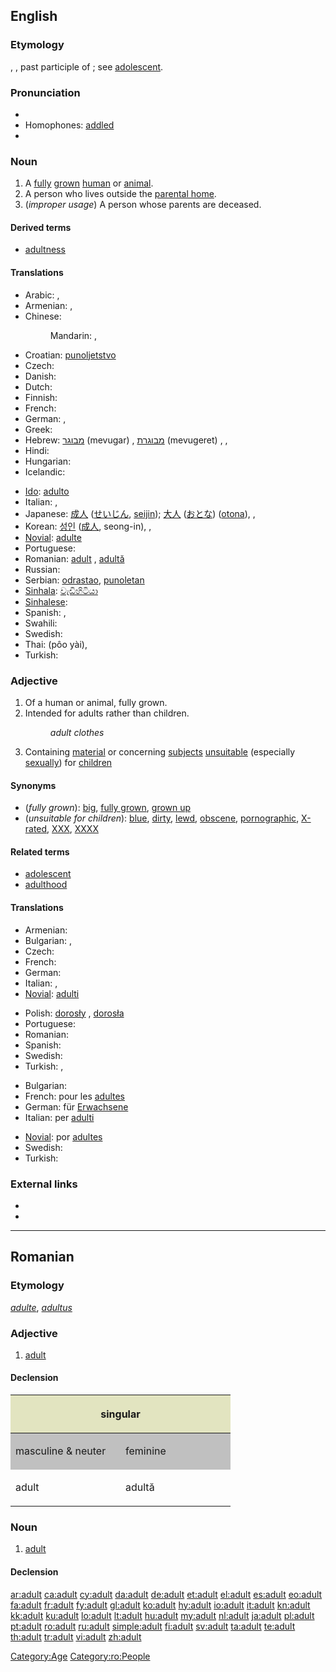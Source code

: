 ==English==

===Etymology===
{{etyl|fr}} {{term|adulte|lang=fr}}, {{etyl|la}} {{term|adultus||grown up}}, past participle of {{term|adolescere||to grow up}}; see [[adolescent]].

===Pronunciation===
* {{IPA|/ˈædl̩t/|/əˈdʌlt/}}
* Homophones: [[addled]]
* {{audio|en-us-adult.ogg|Audio (US)}}

===Noun===
{{en-noun}}

# A [[fully]] [[grown]] [[human]] or [[animal]].
# A person who lives outside the [[parental home]].
# (''improper usage'') A person whose parents are deceased.

====Derived terms====
* [[adultness]]

====Translations====
{{trans-top|fully grown human}}
* Arabic: {{t-|ar|بالغ|m|tr=baaligh}}, {{t|ar|راشد|m|tr=raashid|sc=Arab}}
* Armenian: {{t-|hy|մեծահասակ|tr=meçahasak}}, {{t|hy|չափահաս|tr=čapahas}}
* Chinese:
*: Mandarin: {{t-|cmn|成人|tr=chéngrén|sc=Hani}},  {{t-|cmn|大人|tr=dàrén|sc=Hani}}
* Croatian: [[punoljetstvo]]
* Czech: {{t+|cs|dospělý|m}}
* Danish: {{t+|da|voksen}}
* Dutch: {{t+|nl|volwassene}}
* Finnish: {{t+|fi|aikuinen}}
* French: {{t+|fr|adulte|m|f}}
* German: {{t+|de|Erwachsener|m}}, {{t+|de|Erwachsene|f}}
* Greek: {{t+|el|ενήλικας}}
* Hebrew: [[מבוגר]] (mevugar) {{m}}, [[מבוגרת]] (mevugeret) {{f}}, {{t|he|מבוגר|m|tr=mevugar|sc=Hebr}}, {{t|he|מבוגרת|f|tr=mevugeret|sc=Hebr}}
* Hindi: {{t-|hi|वयस्क|m|tr=vayask|xs=Hindi}}
* Hungarian: {{t+|hu|felnőtt}}
* Icelandic: {{t+|is|fullorðinn|m}}
{{trans-mid}}
* [[Ido]]: [[adulto]]
* Italian: {{t+|it|adulto|m}}, {{t-|it|adulta|f}}
* Japanese: [[成人]] ([[せいじん]], [[seijin]]); [[大人]] ([[おとな]]) ([[otona]]), {{t|ja|成人|tr=せいじん, seijin|sc=Jpan}}, {{t|ja|大人|tr=おとな, otona|sc=Jpan}}
* Korean: [[성인]] ([[成人]], seong-in), {{t|ko|성인|tr=seong-in|sc=Kore}}, {{t|ko|成人|sc=Kore}}
* [[Novial]]: [[adulte]]
* Portuguese: {{t+|pt|adulto}}
* Romanian: [[adult#Romanian|adult]] {{m}}, [[adultă]] {{f}}
* Russian: {{t+|ru|взрослый|tr=vzróslyj}}
* Serbian: [[odrastao]], [[punoletan]]
* [[Sinhala]]: [[වැඩිහිටියා]]
* [[Sinhalese]]: {{t|si|වැඩිහිටියා|sc=Sinh}}
* Spanish: {{t|es|adulto|m}}, {{t|es|adulta|f}}
* Swahili: {{t|sw|mtu mzima}}
* Swedish: {{t+|sv|vuxen}}
* Thai: {{Thai|[[ผู้ใหญ่]]}} (pôo yài), {{t|th|ผู้ใหญ่|tr=pôo yài|sc=Thai}}
* Turkish: {{t+|tr|yetişkin}}
{{trans-bottom}}

===Adjective===
{{en-adj}}

# Of a human or animal, fully grown.
# Intended for adults rather than children.
#: ''adult clothes''
# Containing [[material]] or concerning [[subject]]s [[unsuitable]] (especially [[sexually]]) for [[children]]

====Synonyms====
* (''fully grown''): [[big]], [[fully grown]], [[grown up]]
* (''unsuitable for children''): [[blue]], [[dirty]], [[lewd]], [[obscene]], [[pornographic]], [[X-rated]], [[XXX]], [[XXXX]]

====Related terms====
* [[adolescent]]
* [[adulthood]]

====Translations====
{{trans-top|fully grown}}
* Armenian: {{t-|hy|հասուն|tr=hasun}}
* Bulgarian: {{t|bg|възрастен}},  {{t|bg|пълнолетен}}
* Czech: {{t+|cs|dospělý}}
* French: {{t+|fr|adulte|m|f}}
* German: {{t+|de|erwachsen}}
* Italian: {{t+|it|adulto|m}}, {{t-|it|adulta|f}}
* [[Novial]]: [[adulti]]
{{trans-mid}}
* Polish: [[dorosły]] {{m}}, [[dorosła]] {{f}}
* Portuguese: {{t+|pt|adulto}}
* Romanian: {{t+|ro|adult}}
* Spanish: {{t|es|adulto}}
* Swedish: {{t+|sv|vuxen}}
* Turkish: {{t+|tr|yetişkin}},  {{t|tr|ergin}}
{{trans-bottom}}

{{trans-top|intended for adults}}
* Bulgarian: {{t|bg|за възрастни}}
* French: pour les [[adulte]]s
* German: für [[Erwachsene]]
* Italian: per [[adulto|adulti]]
{{trans-mid}}
* [[Novial]]: por [[adultes]]
* Swedish: {{t|sv|vuxen-}}
* Turkish: {{t+|tr|yetişkin}}
{{trans-bottom}}

{{trans-see|pornographic}}

===External links===
* {{R:Webster 1913}}
* {{R:Century 1911}}

[[Category:Age]]

----

==Romanian==

===Etymology===
{{etyl|fr|ro}} ''[[adulte]]'', {{etyl|la|ro}} ''[[adultus]]''

===Adjective===
{{ro-adj|4}}

# [[adult#Adjective|adult]]

====Declension====
<center>
{| style="background:#F0F0F0"

|-
! colspan="2" style="background:#e2e4c0" | singular
! colspan="2" style="background:#e2e4c0" | plural

|-
! style="width:10em;background:#C0C0C0" | masculine & neuter
! style="width:10em;background:#C0C0C0" | feminine
! style="width:10em;background:#C0C0C0" | masculine
! style="width:10em;background:#C0C0C0" | feminine & neuter

|-
| adult
| adultă
| adulţi
| adulte
|}
</center>

===Noun===
{{ro-noun|m|adulţi|f=adultă}}

# [[adult#Noun|adult]]

====Declension====
{{ro-noun-m|def=adultul|pl=adulţi}}

[[Category:ro:People]]

[[ar:adult]]
[[ca:adult]]
[[cy:adult]]
[[da:adult]]
[[de:adult]]
[[et:adult]]
[[el:adult]]
[[es:adult]]
[[eo:adult]]
[[fa:adult]]
[[fr:adult]]
[[fy:adult]]
[[gl:adult]]
[[ko:adult]]
[[hy:adult]]
[[io:adult]]
[[it:adult]]
[[kn:adult]]
[[kk:adult]]
[[ku:adult]]
[[lo:adult]]
[[lt:adult]]
[[hu:adult]]
[[my:adult]]
[[nl:adult]]
[[ja:adult]]
[[pl:adult]]
[[pt:adult]]
[[ro:adult]]
[[ru:adult]]
[[simple:adult]]
[[fi:adult]]
[[sv:adult]]
[[ta:adult]]
[[te:adult]]
[[th:adult]]
[[tr:adult]]
[[vi:adult]]
[[zh:adult]]